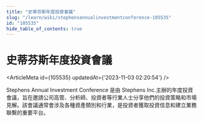 ```yaml
---
title: "史蒂芬斯年度投資會議"
slug: "/learn/wiki/stephensannualinvestmentconference-105535"
id: "105535"
hide_table_of_contents: true
---
```



# 史蒂芬斯年度投資會議

<ArticleMeta id={105535} updatedAt={'2023-11-03 02:20:54'} />
<div className='border-solid border-b border-t-0 my-4 border-[var(--ifm-color-gray-300)]' />

Stephens Annual Investment Conference 是由 Stephens Inc.主辦的年度投資會議，旨在邀請公司高管、分析師、投資者等行業人士分享他們的投資策略和市場見解。該會議通常會涉及各種資產類別和行業，是投資者獲取投資信息和建立業務聯繫的重要平台。
